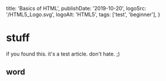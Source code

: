   title: 'Basics of HTML',
  publishDate: '2019-10-20',
  logoSrc: '/HTML5_Logo.svg',
  logoAlt: 'HTML5',
  tags: ['test', 'beginner'],
}

<Metadata metadata={metadata} />

# stuff

if you found this. it's a test article. don't hate. ;)

## word
